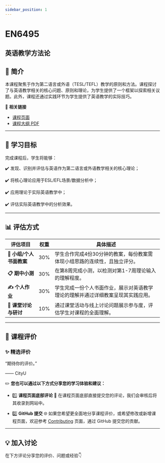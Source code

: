 ```yaml
---
sidebar_position: 1
---
```


# EN6495
## 英语教学方法论

## **📘 简介**
本课程聚焦于作为第二语言或外语（TESL/TEFL）教学的原则和方法。课程探讨了与英语教学相关的核心问题、原则和理论，为学生提供了一个框架以探索相关议题。此外，课程还通过实践环节为学生提供了英语教学的实际技巧。

🔗 **相关链接**
- [课程页面](https://www.cityu.edu.hk/catalogue/pg/202425/course/EN6495.htm)
- [课程大纲 PDF](https://www.cityu.edu.hk/catalogue/pg/202425/course/EN6495.pdf)

---

## **🎯 学习目标**

完成课程后，学生将能够：

✔️ 发现、识别并评估与英语作为第二语言或外语教学相关的核心理论；

✔️ 将核心理论应用于ESL/EFL场景/数据分析中；

✔️ 应用理论于实际英语教学中；

✔️ 评估实际英语教学中的分析效果。

---

## **📊 评估方式**

| **评估项目**                | **权重** | **具体描述**                                                                                  |
|----------------------------|---------|---------------------------------------------------------------------------------------------|
| **📑 小组/个人书面教案**     | 30%     | 学生合作完成4份30分钟的教案，每份教案需体现小组思路的连续性，且独立评分。                                      |
| **📋 期中小测**             | 30%     | 在第8周完成小测，以检测对第1-7周理论输入的理解程度。                                              |
| **✍️ 个人作业**             | 30%     | 学生完成一份个人书面作业，展示对英语教学理论的理解并通过详细教案呈现其实践应用。                                |
| **💬 课堂讨论与研讨**        | 10%     | 通过课堂活动与线上讨论问题展示参与度，评估学生对课程的全面理解。                                         |

---

## **💬 课程评价**

### ✨ **精选评价**
<div className={commentStyles.commentBox}>
    <p className={commentStyles.commentText}>
        “期待你的评价。”
    </p>
    <p className={commentStyles.commentAuthor}>—— CityU</p>
</div>

✏️ **您也可以通过以下方式分享您的学习体验和建议：**

- 1️⃣ **课程页面底部评论**
💬 在课程页面底部直接提交您的评论，我们会审核后将其收录到网站中。

- 2️⃣ **GitHub 提交**
🌐 如果您希望更全面地分享课程评价，或希望修改或新增课程页面，欢迎参考 [Contributing](https://penjc.github.io/cityU-navigator/contributing) 页面，通过 GitHub 提交您的贡献。

---

## **💡 加入讨论**

在下方评论分享您的评价、问题或经验👇
<Utterances />
